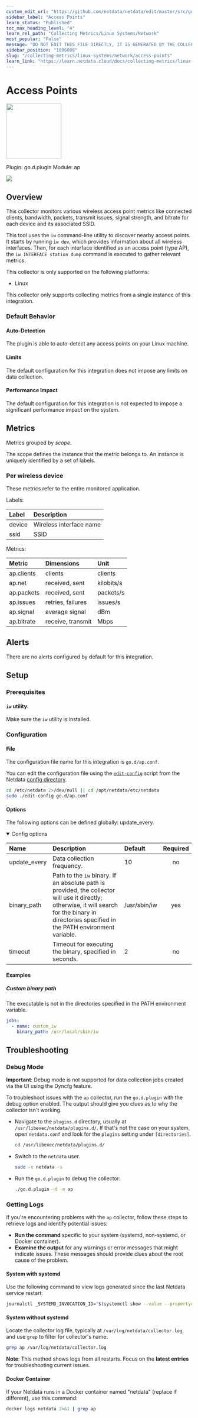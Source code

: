 ```yaml
---
custom_edit_url: "https://github.com/netdata/netdata/edit/master/src/go/plugin/go.d/collector/ap/metadata.yaml"
sidebar_label: "Access Points"
learn_status: "Published"
toc_max_heading_level: "4"
learn_rel_path: "Collecting Metrics/Linux Systems/Network"
most_popular: "False"
message: "DO NOT EDIT THIS FILE DIRECTLY, IT IS GENERATED BY THE COLLECTOR'S metadata.yaml FILE"
sidebar_position: "1006000"
slug: "/collecting-metrics/linux-systems/network/access-points"
learn_link: "https://learn.netdata.cloud/docs/collecting-metrics/linux-systems/network/access-points"
---
```



# Access Points


<img src="https://netdata.cloud/img/network-wired.svg" width="150"/>


Plugin: go.d.plugin
Module: ap

<img src="https://img.shields.io/badge/maintained%20by-Netdata-%2300ab44" />

## Overview

This collector monitors various wireless access point metrics like connected clients, bandwidth, packets, transmit issues, signal strength, and bitrate for each device and its associated SSID.


This tool uses the `iw` command-line utility to discover nearby access points. It starts by running `iw dev`, which provides information about all wireless interfaces.  Then, for each interface identified as an access point (type AP), the `iw INTERFACE station dump` command is executed to gather relevant metrics.


This collector is only supported on the following platforms:

- Linux

This collector only supports collecting metrics from a single instance of this integration.


### Default Behavior

#### Auto-Detection

The plugin is able to auto-detect any access points on your Linux machine.

#### Limits

The default configuration for this integration does not impose any limits on data collection.

#### Performance Impact

The default configuration for this integration is not expected to impose a significant performance impact on the system.


## Metrics

Metrics grouped by *scope*.

The scope defines the instance that the metric belongs to. An instance is uniquely identified by a set of labels.



### Per wireless device

These metrics refer to the entire monitored application.

Labels:

| Label      | Description     |
|:-----------|:----------------|
| device | Wireless interface name |
| ssid | SSID |

Metrics:

| Metric | Dimensions | Unit |
|:------|:----------|:----|
| ap.clients | clients | clients |
| ap.net | received, sent | kilobits/s |
| ap.packets | received, sent | packets/s |
| ap.issues | retries, failures | issues/s |
| ap.signal | average signal | dBm |
| ap.bitrate | receive, transmit | Mbps |



## Alerts

There are no alerts configured by default for this integration.


## Setup

### Prerequisites

#### `iw` utility.

Make sure the `iw` utility is installed.


### Configuration

#### File

The configuration file name for this integration is `go.d/ap.conf`.


You can edit the configuration file using the [`edit-config`](https://github.com/netdata/netdata/blob/master/docs/netdata-agent/configuration/README.md#edit-a-configuration-file-using-edit-config) script from the
Netdata [config directory](https://github.com/netdata/netdata/blob/master/docs/netdata-agent/configuration/README.md#the-netdata-config-directory).

```bash
cd /etc/netdata 2>/dev/null || cd /opt/netdata/etc/netdata
sudo ./edit-config go.d/ap.conf
```
#### Options

The following options can be defined globally: update_every.


<details open><summary>Config options</summary>

| Name | Description | Default | Required |
|:----|:-----------|:-------|:--------:|
| update_every | Data collection frequency. | 10 | no |
| binary_path | Path to the `iw` binary. If an absolute path is provided, the collector will use it directly; otherwise, it will search for the binary in directories specified in the PATH environment variable. | /usr/sbin/iw | yes |
| timeout | Timeout for executing the binary, specified in seconds. | 2 | no |

</details>

#### Examples

##### Custom binary path

The executable is not in the directories specified in the PATH environment variable.

```yaml
jobs:
  - name: custom_iw
    binary_path: /usr/local/sbin/iw

```


## Troubleshooting

### Debug Mode

**Important**: Debug mode is not supported for data collection jobs created via the UI using the Dyncfg feature.

To troubleshoot issues with the `ap` collector, run the `go.d.plugin` with the debug option enabled. The output
should give you clues as to why the collector isn't working.

- Navigate to the `plugins.d` directory, usually at `/usr/libexec/netdata/plugins.d/`. If that's not the case on
  your system, open `netdata.conf` and look for the `plugins` setting under `[directories]`.

  ```bash
  cd /usr/libexec/netdata/plugins.d/
  ```

- Switch to the `netdata` user.

  ```bash
  sudo -u netdata -s
  ```

- Run the `go.d.plugin` to debug the collector:

  ```bash
  ./go.d.plugin -d -m ap
  ```

### Getting Logs

If you're encountering problems with the `ap` collector, follow these steps to retrieve logs and identify potential issues:

- **Run the command** specific to your system (systemd, non-systemd, or Docker container).
- **Examine the output** for any warnings or error messages that might indicate issues.  These messages should provide clues about the root cause of the problem.

#### System with systemd

Use the following command to view logs generated since the last Netdata service restart:

```bash
journalctl _SYSTEMD_INVOCATION_ID="$(systemctl show --value --property=InvocationID netdata)" --namespace=netdata --grep ap
```

#### System without systemd

Locate the collector log file, typically at `/var/log/netdata/collector.log`, and use `grep` to filter for collector's name:

```bash
grep ap /var/log/netdata/collector.log
```

**Note**: This method shows logs from all restarts. Focus on the **latest entries** for troubleshooting current issues.

#### Docker Container

If your Netdata runs in a Docker container named "netdata" (replace if different), use this command:

```bash
docker logs netdata 2>&1 | grep ap
```


